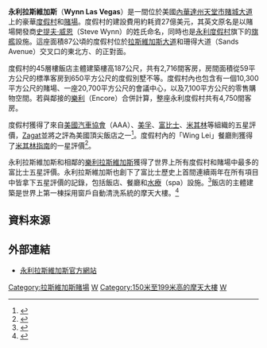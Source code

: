 {{expand|time=2017-09-17T00:59:10+00:00}}
{{Infobox casino
| name = 永利拉斯維加斯
| native_name            = Wynn Las Vegas
| logo            = Wynn Las Vegas logo.svg
| image           = Wynn 2 (2).jpg
| coordinates     = {{Coord|36.1294|-115.1661|region:US-NV_type:landmark|display=title,inline}}
| location        = [[美國|美國]][[內華達州|內華達州]][[天堂市|天堂市]]
| address         = 3131 Las Vegas Blvd South<br />Las Vegas, Nevada 89109
| date_opened     = 2005年4月28日
| theme           = 仿生藝術<br />不完美的夢
| rooms           = 2,716
| space_gaming    = {{convert|111000|sqft}}
| shows           = ''[[Le_Rêve|Le Rêve]]''
| attractions     = 法拉利/瑪莎拉蒂中心<br />''Lake of Dreams''<br />永利高爾夫俱樂部
| notable_restaurants = ''Allegro''<br />''Andrea's''<br />''Bartolotta Ristorante di Mare''<br />''Lakeside by David Walzog''<br />''Mizumi''<br />''Okada''<br />''SW''<br />''Tableau''<br />''Wing Lei''
| casino_type     = 陸上賭場
| owner           = [[永利度假村|永利度假村]]
| license_holder  = 
| architect       = 
| names_pre       = 
| renovations     = 2008年（度假別墅）<br />2010年（度假村與高層套房）
| website         = [http://www.wynnlasvegas.com/ www.wynnlasvegas.com]
| footnotes       = 
}}

'''永利拉斯維加斯'''（'''Wynn Las Vegas'''）是一間位於美國[[內華達州|內華達州]][[天堂市|天堂市]][[賭城大道|賭城大道]]上的豪華[[度假村|度假村]]和[[賭場|賭場]]。度假村的建設費用約耗資27億美元，其英文原名是以賭場開發商[[史提芬·艾倫·永利|史提夫·威恩]]（Steve Wynn）的姓氏命名，同時也是[[永利度假村|永利度假村]]旗下的[[旗艦|旗艦]]設施。這座面積87公頃的度假村位於[[拉斯維加斯大道|拉斯維加斯大道]]和珊得大道（Sands Avenue）交叉口的東北方、{{link-en|時尚秀購物中心|Fashion Show Mall}}的正對面。

度假村的45層樓飯店主體建築樓高187公尺，共有2,716間客房，房間面積從59平方公尺的標準客房到650平方公尺的度假別墅不等。度假村內也包含有一個10,300平方公尺的賭場、一座20,700平方公尺的會議中心，以及7,100平方公尺的零售購物空間。若與鄰接的[[樂利拉斯維加斯|樂利]]（Encore）合併計算，整座永利度假村共有4,750間客房。

度假村獲得了來自[[美國汽車協會|美國汽車協會]]（AAA）、[[美孚石油|美孚]]、[[富比士|富比士]]、[[米其林|米其林]]等組織的五星評價，[[Zagat|Zagat]]並將之評為美國頂尖飯店之一<ref>{{cite web|url=http://www.zagat.com/h/wynn-las-vegas-paradise|title=Wynn Las Vegas - Paradise, Nevada|work=Zagat Survey|accessdate=2014-02-14|archive-date=2018-11-30|archive-url=https://web.archive.org/web/20181130123426/https://www.zagat.com/h/wynn-las-vegas-paradise|dead-url=no}}</ref>。度假村內的「Wing Lei」餐廳則獲得了[[米其林指南|米其林指南]]的一星評價<ref>{{Cite web |url=http://www.wynnlasvegas.com/dining/wing-lei |title=Wing-Lei at Wynn Las Vegas |accessdate=2014-02-17 |archive-date=2014-10-06 |archive-url=https://web.archive.org/web/20141006102641/http://www.wynnlasvegas.com/dining/wing-lei |dead-url=no }}</ref>。

永利拉斯維加斯和相鄰的[[樂利拉斯維加斯|樂利拉斯維加斯]]獲得了世界上所有度假村和賭場中最多的富比士五星評價。永利拉斯維加斯也創下了富比士歷史上首間連續兩年在所有項目中皆拿下五星評價的記錄，包括飯店、餐廳和[[Spa|水療]]（spa）設施。<ref name="Wynn Resorts Announces 2010 AAA and Forbes Awards">{{cite web |title= Wynn Resorts Announces 2010 AAA and Forbes Awards |date= November 10, 2009 |publisher= Wynn Resorts |accessdate= 2008-12-16 |url= http://www.wynnpressroom.com/index.php?s=43&item=61 |archive-date= 2011-07-18 |archive-url= https://web.archive.org/web/20110718123954/http://www.wynnpressroom.com/index.php?s=43&item=61 |dead-url= yes }}</ref>飯店的主體建築是世界上第一棟採用窗戶自動清洗系統的摩天大樓。<ref>{{Cite web |url=http://www.skypro.com/ |title=Sky Pro |access-date=2022-01-05 |archive-date=2021-03-10 |archive-url=https://web.archive.org/web/20210310111052/https://skypro.com/ |dead-url=no }}</ref>

== 資料來源 ==
{{reflist|2}}

== 外部連結 ==
*[http://www.wynnlasvegas.com/ 永利拉斯維加斯官方網站] {{Wayback|url=http://www.wynnlasvegas.com/ |date=20080904034559 }}

{{拉斯維加斯大道}}
[[Category:拉斯維加斯賭場|Category:拉斯維加斯賭場]]
[[Category:賭城大道|W]]
[[Category:150米至199米高的摩天大樓|Category:150米至199米高的摩天大樓]]
[[Category:拉斯維加斯度假村|W]]